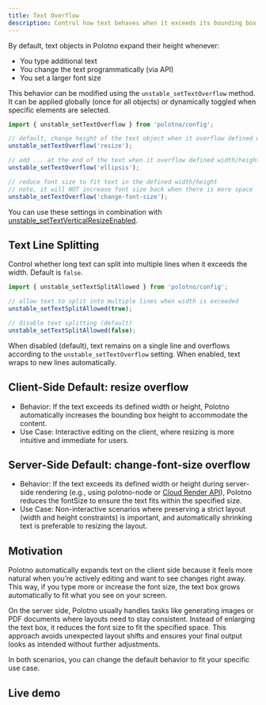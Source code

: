 ```yaml
---
title: Text Overflow
description: Control how text behaves when it exceeds its bounding box
---
```


By default, text objects in Polotno expand their height whenever:

- You type additional text
- You change the text programmatically (via API)
- You set a larger font size

This behavior can be modified using the `unstable_setTextOverflow` method. It can be applied globally (once for all objects) or dynamically toggled when specific elements are selected.

```ts
import { unstable_setTextOverflow } from 'polotno/config';

// default, change height of the text object when it overflow defined width/height
unstable_setTextOverflow('resize');

// add ... at the end of the text when it overflow defined width/height
unstable_setTextOverflow('ellipsis');

// reduce font size to fit text in the defined width/height
// note, it will NOT increase font size back when there is more space
unstable_setTextOverflow('change-font-size');
```

You can use these settings in combination with
[unstable_setTextVerticalResizeEnabled](/docs/vertical-text-resize).

## Text Line Splitting

Control whether long text can split into multiple lines when it exceeds the width. Default is `false`.

```ts
import { unstable_setTextSplitAllowed } from 'polotno/config';

// allow text to split into multiple lines when width is exceeded
unstable_setTextSplitAllowed(true);

// disable text splitting (default)
unstable_setTextSplitAllowed(false);
```

When disabled (default), text remains on a single line and overflows according to the `unstable_setTextOverflow` setting. When enabled, text wraps to new lines automatically.

## Client-Side Default: resize overflow

- Behavior: If the text exceeds its defined width or height, Polotno automatically increases the bounding box height to accommodate the content.
- Use Case: Interactive editing on the client, where resizing is more intuitive and immediate for users.

## Server-Side Default: change-font-size overflow

- Behavior: If the text exceeds its defined width or height during server-side rendering (e.g., using polotno-node or
  [Cloud Render API](/docs/cloud-render-api)), Polotno reduces the fontSize to ensure the text fits within the specified size.
- Use Case: Non-interactive scenarios where preserving a strict layout (width and height constraints) is important, and automatically shrinking text is preferable to resizing the layout.

## Motivation

Polotno automatically expands text on the client side because it feels more natural when you’re actively editing and want to see changes right away. This way, if you type more or increase the font size, the text box grows automatically to fit what you see on your screen.

On the server side, Polotno usually handles tasks like generating images or PDF documents where layouts need to stay consistent. Instead of enlarging the text box, it reduces the font size to fit the specified space. This approach avoids unexpected layout shifts and ensures your final output looks as intended without further adjustments.

In both scenarios, you can change the default behavior to fit your specific use case.

## Live demo

<Sandbox github="polotno-project/polotno-docs/tree/main/examples/polotno-text-overflow" />



